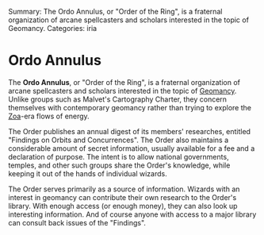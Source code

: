 Summary: The Ordo Annulus, or "Order of the Ring", is a fraternal organization of arcane spellcasters and scholars interested in the topic of Geomancy.
Categories: iria

= Ordo Annulus =

The '''Ordo Annulus''', or "Order of the Ring", is a fraternal organization of arcane spellcasters and scholars interested in the topic of [[Geomancy]].  Unlike groups such as Malvet's Cartography Charter, they concern themselves with contemporary geomancy rather than trying to explore the [[Zoa]]-era flows of energy.

The Order publishes an annual digest of its members' researches, entitled "Findings on Orbits and Concurrences".  The Order also maintains a considerable amount of secret information, usually available for a fee and a declaration of purpose.  The intent is to allow national governments, temples, and other such groups share the Order's knowledge, while keeping it out of the hands of individual wizards.

The Order serves primarily as a source of information.  Wizards with an interest in geomancy can contribute their own research to the Order's library.  With enough access (or enough money), they can also look up interesting information.  And of course anyone with access to a major library can consult back issues of the "Findings".
